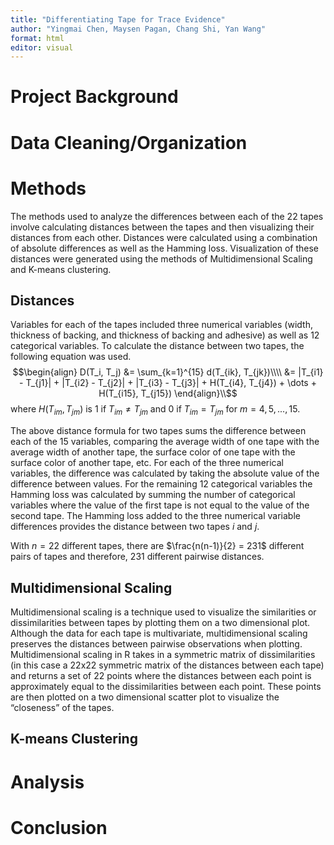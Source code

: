 ```yaml
---
title: "Differentiating Tape for Trace Evidence"
author: "Yingmai Chen, Maysen Pagan, Chang Shi, Yan Wang"
format: html
editor: visual
---
```


# Project Background

# Data Cleaning/Organization

# Methods

The methods used to analyze the differences between each of the 22 tapes involve calculating distances between the tapes and then visualizing their distances from each other. Distances were calculated using a combination of absolute differences as well as the Hamming loss. Visualization of these distances were generated using the methods of Multidimensional Scaling and K-means clustering.

## Distances

Variables for each of the tapes included three numerical variables (width, thickness of backing, and thickness of backing and adhesive) as well as 12 categorical variables. To calculate the distance between two tapes, the following equation was used. $$\begin{align} D(T_i, T_j) &= \sum_{k=1}^{15} d(T_{ik}, T_{jk})\\\\ &= |T_{i1} - T_{j1}| + |T_{i2} - T_{j2}| + |T_{i3} - T_{j3}| + H(T_{i4}, T_{j4}) + \dots + H(T_{i15}, T_{j15}) \end{align}\\$$ where $H(T_{im}, T_{jm})$ is 1 if $T_{im} \neq T_{jm}$ and 0 if $T_{im} = T_{jm}$ for $m = 4, 5,..., 15$.

The above distance formula for two tapes sums the difference between each of the 15 variables, comparing the average width of one tape with the average width of another tape, the surface color of one tape with the surface color of another tape, etc. For each of the three numerical variables, the difference was calculated by taking the absolute value of the difference between values. For the remaining 12 categorical variables the Hamming loss was calculated by summing the number of categorical variables where the value of the first tape is not equal to the value of the second tape. The Hamming loss added to the three numerical variable differences provides the distance between two tapes $i$ and $j$.

With $n=22$ different tapes, there are $\frac{n(n-1)}{2} = 231$ different pairs of tapes and therefore, 231 different pairwise distances.

## Multidimensional Scaling

Multidimensional scaling is a technique used to visualize the similarities or dissimilarities between tapes by plotting them on a two dimensional plot. Although the data for each tape is multivariate, multidimensional scaling preserves the distances between pairwise observations when plotting. Multidimensional scaling in R takes in a symmetric matrix of dissimilarities (in this case a 22x22 symmetric matrix of the distances between each tape) and returns a set of 22 points where the distances between each point is approximately equal to the dissimilarities between each point. These points are then plotted on a two dimensional scatter plot to visualize the "closeness" of the tapes.

## K-means Clustering

# Analysis

# Conclusion
